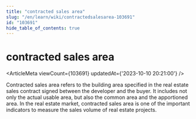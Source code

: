 ```yaml
---
title: "contracted sales area"
slug: "/en/learn/wiki/contractedsalesarea-103691"
id: "103691"
hide_table_of_contents: true
---
```



<Breadcrumbs current="contracted sales area" />

# contracted sales area

<ArticleMeta viewCount={103691} updatedAt={'2023-10-10 20:21:00'} />
<div className='border-solid border-b border-t-0 my-4 border-[var(--ifm-color-gray-300)]' />

Contracted sales area refers to the building area specified in the real estate sales contract signed between the developer and the buyer. It includes not only the actual usable area, but also the common area and the apportioned area. In the real estate market, contracted sales area is one of the important indicators to measure the sales volume of real estate projects.
